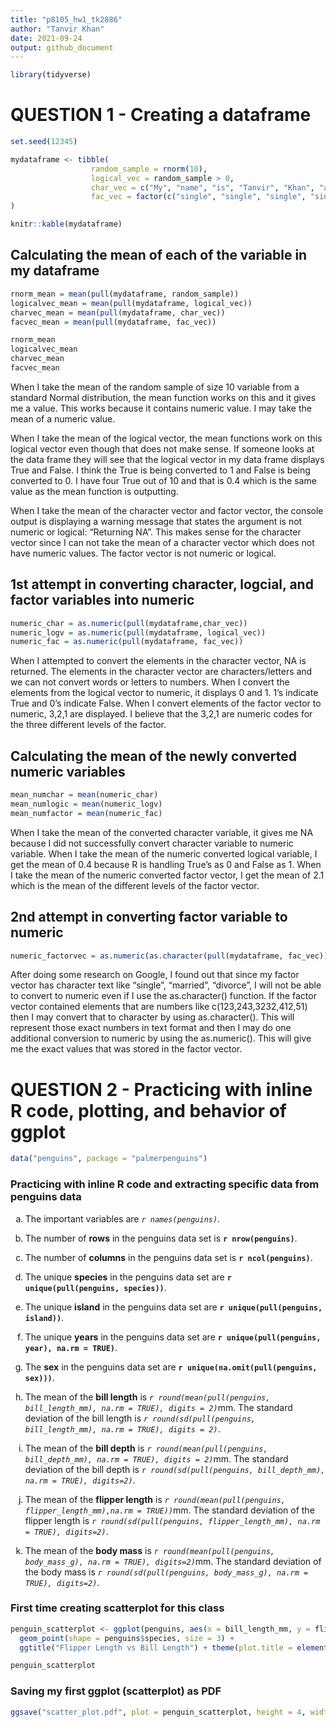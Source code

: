 ```yaml
---
title: "p8105_hw1_tk2886"
author: "Tanvir Khan"
date: 2021-09-24
output: github_document
---
```



```r
library(tidyverse)
```



# QUESTION 1 - Creating a dataframe 

```r

set.seed(12345)

mydataframe <- tibble(
                  random_sample = rnorm(10),
                  logical_vec = random_sample > 0,
                  char_vec = c("My", "name", "is", "Tanvir", "Khan", "and", "I", "like","the", "Lakers"),
                  fac_vec = factor(c("single", "single", "single", "single", "married", "married", "married", "divorced", "divorced", "divorced")),
)

knitr::kable(mydataframe)
```




## Calculating the mean of each of the variable in my dataframe 

```r
rnorm_mean = mean(pull(mydataframe, random_sample))
logicalvec_mean = mean(pull(mydataframe, logical_vec))
charvec_mean = mean(pull(mydataframe, char_vec))
facvec_mean = mean(pull(mydataframe, fac_vec))

rnorm_mean
logicalvec_mean
charvec_mean
facvec_mean
```
When I take the mean of the random sample of size 10 variable from a standard Normal distribution, the mean function works on this and it gives me a value. This works because it contains numeric value. I may take the mean of a numeric value. 

When I take the mean of the logical vector, the mean functions work on this logical vector even though that does not make sense. If someone looks at the data frame they will see that the logical vector in my data frame displays True and False. I think the True is being converted to 1 and False is being converted to 0. I have four True out of 10 and that is 0.4 which is the same value as the mean function is outputting. 

When I take the mean of the character vector and factor vector, the console output is displaying a warning message that states the argument is not numeric or logical: "Returning NA". This makes sense for the character vector since I can not take the mean of a character vector which does not have numeric values. The factor vector is not numeric or logical. 




## 1st attempt in converting character, logcial, and factor variables into numeric 

```r
numeric_char = as.numeric(pull(mydataframe,char_vec))
numeric_logv = as.numeric(pull(mydataframe, logical_vec))
numeric_fac = as.numeric(pull(mydataframe, fac_vec))
```

When I attempted to convert the elements in the character vector, NA is returned. The elements in the character vector are characters/letters and we can not convert words or letters to numbers. When I convert the elements from the logical vector to numeric, it displays 0 and 1. 1's indicate True and 0's indicate False. When I convert elements of the factor vector to numeric, 3,2,1 are displayed. I believe that the 3,2,1 are numeric codes for the three different levels of the factor. 




## Calculating the mean of the newly converted numeric variables 

```r
mean_numchar = mean(numeric_char)
mean_numlogic = mean(numeric_logv)
mean_numfactor = mean(numeric_fac)
```

When I take the mean of the converted character variable, it gives me NA because I did not successfully convert character variable to numeric variable. When I take the mean of the numeric converted logical variable, I get the mean of 0.4 because R is handling True's as 0 and False as 1. When I take the mean of the numeric converted factor vector, I get the mean of 2.1 which is the mean of the different levels of the factor vector. 



## 2nd attempt in converting factor variable to numeric 

```r
numeric_factorvec = as.numeric(as.character(pull(mydataframe, fac_vec)))
```

After doing some research on Google, I found out that since my factor vector has character text like "single", "married", "divorce", I will not be able to convert to numeric even if I use the as.character() function. If the factor vector contained elements that are numbers like c(123,243,3232,412,51) then I may convert that to character by using as.character(). This will represent those exact numbers in text format and then I may do one additional conversion to numeric by using the as.numeric(). This will give me the exact values that was stored in the factor vector. 




# QUESTION 2 - Practicing with inline R code, plotting, and behavior of ggplot

```r
data("penguins", package = "palmerpenguins")
```



### Practicing with inline R code and extracting specific data from penguins data

a) The important variables are *`r names(penguins)`*.

b) The number of **rows** in the penguins data set is **`r nrow(penguins)`**.

c) The number of **columns** in the penguins data set is **`r ncol(penguins)`**.

d) The unique **species** in the penguins data set are **`r unique(pull(penguins, species))`**.

e) The unique **island** in the penguins data set are **`r unique(pull(penguins, island))`**.

f) The unique **years** in the penguins data set are **`r unique(pull(penguins, year), na.rm = TRUE)`**.

g) The **sex** in the penguins data set are **`r unique(na.omit(pull(penguins, sex)))`**.

h) 
The mean of the **bill length** is *`r round(mean(pull(penguins, bill_length_mm), na.rm = TRUE), digits = 2)`*mm.
The standard deviation of the bill length is *`r round(sd(pull(penguins, bill_length_mm), na.rm = TRUE), digits = 2)`*.

i) 
The mean of the **bill depth** is *`r round(mean(pull(penguins, bill_depth_mm), na.rm = TRUE), digits = 2)`*mm.
The standard deviation of the bill depth is *`r round(sd(pull(penguins, bill_depth_mm), na.rm = TRUE), digits=2)`*.

j) 
The mean of the **flipper length** is *`r round(mean(pull(penguins, flipper_length_mm),na.rm = TRUE))`*mm.
The standard deviation of the flipper length is  *`r round(sd(pull(penguins, flipper_length_mm), na.rm = TRUE), digits=2)`*.

k)
The mean of the **body mass** is *`r round(mean(pull(penguins, body_mass_g), na.rm = TRUE), digits=2)`*mm.
The standard deviation of the body mass is *`r round(sd(pull(penguins, body_mass_g), na.rm = TRUE), digits=2)`*.




### First time creating scatterplot for this class 
```r
penguin_scatterplot <- ggplot(penguins, aes(x = bill_length_mm, y = flipper_length_mm, color = species)) +
  geom_point(shape = penguins$species, size = 3) +
  ggtitle("Flipper Length vs Bill Length") + theme(plot.title = element_text(hjust = 0.5))

penguin_scatterplot
```


### Saving my first ggplot (scatterplot) as PDF
```r
ggsave("scatter_plot.pdf", plot = penguin_scatterplot, height = 4, width = 6)
```


